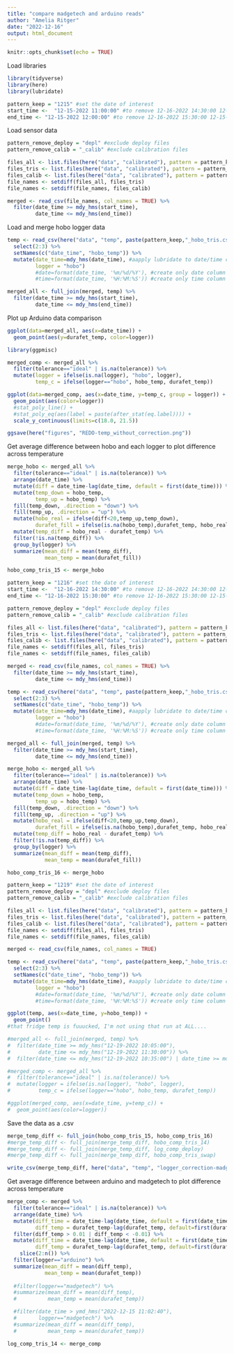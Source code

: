 ```yaml
---
title: "compare madgetech and arduino reads"
author: "Amelia Ritger"
date: "2022-12-16"
output: html_document
---
```


```r
knitr::opts_chunk$set(echo = TRUE)
```

Load libraries
```r
library(tidyverse)
library(here)
library(lubridate)

pattern_keep = "1215" #set the date of interest
start_time <-  "12-15-2022 11:00:00" #to remove 12-16-2022 14:30:00 12-15-2022 11:00:00, 12-14-2022 18:00:00
end_time <- "12-15-2022 12:00:00" #to remove 12-16-2022 15:30:00 12-15-2022 12:00:00, 12-14-2022 18:30:00
```

Load sensor data
```r
pattern_remove_deploy = "depl" #exclude deploy files
pattern_remove_calib = "_calib" #exclude calibration files

files_all <- list.files(here("data", "calibrated"), pattern = pattern_keep, recursive = FALSE, full.names = TRUE)
files_tris <- list.files(here("data", "calibrated"), pattern = pattern_remove_deploy, recursive = FALSE, ignore.case = TRUE, full.names = TRUE)
files_calib <- list.files(here("data", "calibrated"), pattern = pattern_remove_calib, recursive = FALSE, full.names = TRUE)
file_names <- setdiff(files_all, files_tris)
file_names <- setdiff(file_names, files_calib)

merged <- read_csv(file_names, col_names = TRUE) %>%
  filter(date_time >= mdy_hms(start_time),
         date_time <= mdy_hms(end_time))
```

Load and merge hobo logger data
```r
temp <- read_csv(here("data", "temp", paste(pattern_keep,"_hobo_tris.csv", sep="")), col_names = TRUE) %>%
  select(2:3) %>%
  setNames(c("date_time", "hobo_temp")) %>%
  mutate(date_time=mdy_hms(date_time), #aapply lubridate to date/time column
         logger = "hobo") 
         #date=format(date_time, '%m/%d/%Y'), #create only date column
         #time=format(date_time, '%H:%M:%S')) #create only time column

merged_all <- full_join(merged, temp) %>%
  filter(date_time >= mdy_hms(start_time),
         date_time <= mdy_hms(end_time))
```


Plot up Arduino data comparison
```r
ggplot(data=merged_all, aes(x=date_time)) +
  geom_point(aes(y=durafet_temp, color=logger))
```


```r
library(ggpmisc)

merged_comp <- merged_all %>%
  filter(tolerance=="ideal" | is.na(tolerance)) %>%
  mutate(logger = ifelse(is.na(logger), "hobo", logger),
         temp_c = ifelse(logger=="hobo", hobo_temp, durafet_temp))

ggplot(data=merged_comp, aes(x=date_time, y=temp_c, group = logger)) +
  geom_point(aes(color=logger))
  #stat_poly_line() +
  #stat_poly_eq(aes(label = paste(after_stat(eq.label)))) +
  scale_y_continuous(limits=c(18.0, 21.5))

ggsave(here("figures", "REDO-temp_without_correction.png"))
```

Get average difference between hobo and each logger to plot difference across temperature
```r
merge_hobo <- merged_all %>%
  filter(tolerance=="ideal" | is.na(tolerance)) %>%
  arrange(date_time) %>%
  mutate(diff = date_time-lag(date_time, default = first(date_time))) %>%
  mutate(temp_down = hobo_temp,
         temp_up = hobo_temp) %>%
  fill(temp_down, .direction = "down") %>%
  fill(temp_up, .direction = "up") %>%
  mutate(hobo_real = ifelse(diff<20,temp_up,temp_down),
         durafet_fill = ifelse(is.na(hobo_temp),durafet_temp, hobo_real)) %>%
  mutate(temp_diff = hobo_real - durafet_temp) %>%
  filter(!is.na(temp_diff)) %>%
  group_by(logger) %>%
  summarize(mean_diff = mean(temp_diff),
            mean_temp = mean(durafet_fill))

hobo_comp_tris_15 <- merge_hobo
```

```r
pattern_keep = "1216" #set the date of interest
start_time <-  "12-16-2022 14:30:00" #to remove 12-16-2022 14:30:00 12-15-2022 11:00:00, 12-14-2022 18:00:00
end_time <- "12-16-2022 15:30:00" #to remove 12-16-2022 15:30:00 12-15-2022 12:00:00, 12-14-2022 18:30:00

pattern_remove_deploy = "depl" #exclude deploy files
pattern_remove_calib = "_calib" #exclude calibration files

files_all <- list.files(here("data", "calibrated"), pattern = pattern_keep, recursive = FALSE, full.names = TRUE)
files_tris <- list.files(here("data", "calibrated"), pattern = pattern_remove_deploy, recursive = FALSE, ignore.case = TRUE, full.names = TRUE)
files_calib <- list.files(here("data", "calibrated"), pattern = pattern_remove_calib, recursive = FALSE, full.names = TRUE)
file_names <- setdiff(files_all, files_tris)
file_names <- setdiff(file_names, files_calib)

merged <- read_csv(file_names, col_names = TRUE) %>%
  filter(date_time >= mdy_hms(start_time),
         date_time <= mdy_hms(end_time))

temp <- read_csv(here("data", "temp", paste(pattern_keep,"_hobo_tris.csv", sep="")), col_names = TRUE) %>%
  select(2:3) %>%
  setNames(c("date_time", "hobo_temp")) %>%
  mutate(date_time=mdy_hms(date_time), #aapply lubridate to date/time column
         logger = "hobo") 
         #date=format(date_time, '%m/%d/%Y'), #create only date column
         #time=format(date_time, '%H:%M:%S')) #create only time column

merged_all <- full_join(merged, temp) %>%
  filter(date_time >= mdy_hms(start_time),
         date_time <= mdy_hms(end_time))

merge_hobo <- merged_all %>%
  filter(tolerance=="ideal" | is.na(tolerance)) %>%
  arrange(date_time) %>%
  mutate(diff = date_time-lag(date_time, default = first(date_time))) %>%
  mutate(temp_down = hobo_temp,
         temp_up = hobo_temp) %>%
  fill(temp_down, .direction = "down") %>%
  fill(temp_up, .direction = "up") %>%
  mutate(hobo_real = ifelse(diff<20,temp_up,temp_down),
         durafet_fill = ifelse(is.na(hobo_temp),durafet_temp, hobo_real)) %>%
  mutate(temp_diff = hobo_real - durafet_temp) %>%
  filter(!is.na(temp_diff)) %>%
  group_by(logger) %>%
  summarize(mean_diff = mean(temp_diff),
            mean_temp = mean(durafet_fill))

hobo_comp_tris_16 <- merge_hobo
```

```r
pattern_keep = "1219" #set the date of interest
pattern_remove_deploy = "depl" #exclude deploy files
pattern_remove_calib = "_calib" #exclude calibration files

files_all <- list.files(here("data", "calibrated"), pattern = pattern_keep, recursive = FALSE, full.names = TRUE)
files_tris <- list.files(here("data", "calibrated"), pattern = pattern_remove_deploy, recursive = FALSE, ignore.case = TRUE, full.names = TRUE)
files_calib <- list.files(here("data", "calibrated"), pattern = pattern_remove_calib, recursive = FALSE, full.names = TRUE)
file_names <- setdiff(files_all, files_tris)
file_names <- setdiff(file_names, files_calib)

merged <- read_csv(file_names, col_names = TRUE)

temp <- read_csv(here("data", "temp", paste(pattern_keep,"_hobo_tris.csv", sep="")), col_names = TRUE) %>%
  select(2:3) %>%
  setNames(c("date_time", "hobo_temp")) %>%
  mutate(date_time=mdy_hms(date_time), #aapply lubridate to date/time column
         logger = "hobo") 
         #date=format(date_time, '%m/%d/%Y'), #create only date column
         #time=format(date_time, '%H:%M:%S')) #create only time column

ggplot(temp, aes(x=date_time, y=hobo_temp)) +
  geom_point()
#that fridge temp is fuuucked, I'm not using that run at ALL....

#merged_all <- full_join(merged, temp) %>%
#  filter(date_time >= mdy_hms("12-19-2022 10:05:00"),
#         date_time <= mdy_hms("12-19-2022 11:30:00")) %>%
#  filter(date_time <= mdy_hms("12-19-2022 10:35:00") | date_time >= mdy_hms("12-19-2022 11:00:00")) 

#merged_comp <- merged_all %>%
#  filter(tolerance=="ideal" | is.na(tolerance)) %>%
#  mutate(logger = ifelse(is.na(logger), "hobo", logger),
#         temp_c = ifelse(logger=="hobo", hobo_temp, durafet_temp))

#ggplot(merged_comp, aes(x=date_time, y=temp_c)) +
#  geom_point(aes(color=logger))
```

Save the data as a .csv
```r
merge_temp_diff <- full_join(hobo_comp_tris_15, hobo_comp_tris_16)
#merge_temp_diff <- full_join(merge_temp_diff, hobo_comp_tris_14)
#merge_temp_diff <- full_join(merge_temp_diff, log_comp_deploy)
#merge_temp_diff <- full_join(merge_temp_diff, hobo_comp_tris_swap)

write_csv(merge_temp_diff, here("data", "temp", "logger_correction-madgetech.csv"))
```

Get average difference between arduino and madgetech to plot difference across temperature
```r
merge_comp <- merged %>%
  filter(tolerance=="ideal" | is.na(tolerance)) %>%
  arrange(date_time) %>%
  mutate(diff_time = date_time-lag(date_time, default = first(date_time)),
         diff_temp = durafet_temp-lag(durafet_temp, default=first(durafet_temp))) %>%
  filter(diff_temp > 0.01 | diff_temp < -0.01) %>%
  mutate(diff_time = date_time-lag(date_time, default = first(date_time)),
         diff_temp = durafet_temp-lag(durafet_temp, default=first(durafet_temp))) %>%
    slice(2:n()) %>%
  filter(logger=="arduino") %>%
  summarize(mean_diff = mean(diff_temp),
            mean_temp = mean(durafet_temp))
  
  #filter(logger=="madgetech") %>%
  #summarize(mean_diff = mean(diff_temp),
  #          mean_temp = mean(durafet_temp))

  #filter(date_time > ymd_hms("2022-12-15 11:02:40"),
  #       logger=="madgetech") %>%
  #summarize(mean_diff = mean(diff_temp),
  #          mean_temp = mean(durafet_temp))

log_comp_tris_14 <- merge_comp
```

